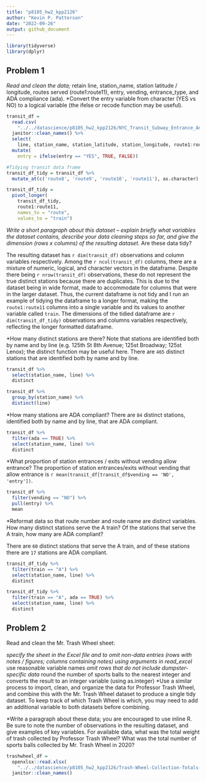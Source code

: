 ```yaml
---
title: "p8105_hw2_kpp2126"
author: "Kevin P. Patterson"
date: "2022-09-26"
output: github_document
---
```


```r
library(tidyverse)
library(dplyr)
```

## Problem 1

*Read and clean the data; 
*retain line, station_name, station latitude / longitude, routes served (route1:route11), entry, vending, entrance_type, and ADA compliance (ada). 
*Convert the entry variable from character (YES vs NO) to a logical variable (the ifelse or recode function may be useful).
```r
transit_df =
  read.csv(
    "../../datascience/p8105_hw2_kpp2126/NYC_Transit_Subway_Entrance_And_Exit_Data.csv") %>%
  janitor::clean_names() %>%
  select(
    line, station_name, station_latitude, station_longitude, route1:route11, entry, vending, entrance_type, ada) %>%
  mutate(
    entry = ifelse(entry == "YES", TRUE, FALSE))

#Tidying transit data frame
transit_df_tidy = transit_df %>%
  mutate_at(c('route8', 'route9', 'route10', 'route11'), as.character)

transit_df_tidy = 
  pivot_longer(
    transit_df_tidy,
    route1:route11,
    names_to = "route",
    values_to = "train")
```

*Write a short paragraph about this dataset – explain briefly what variables the dataset contains, describe your data cleaning steps so far, and give the dimension (rows x columns) of the resulting dataset. 
*Are these data tidy?

The resulting dataset has `r dim(transit_df)` observations and column variables respectively. Among the `r ncol(transit_df)` columns,  there are a mixture of numeric, logical, and character vectors in the dataframe. Despite there being `r nrow(transit_df)` observations, these do not represent the true distinct stations because there are duplicates. This is due to the dataset being in wide format, made to accommodate for columns that were in the larger dataset. Thus, the current dataframe is not tidy and I run an example of tidying the dataframe to a longer format, making the `route1:route11` columns into a single variable and its values to another variable called `train`. The dimensions of the tidied dataframe are `r dim(transit_df_tidy)` observations and columns variables respectively, reflecting the longer formatted dataframe.

*How many distinct stations are there? Note that stations are identified both by name and by line (e.g. 125th St 8th Avenue; 125st Broadway; 125st Lenox); the distinct function may be useful here.
There are `465` distinct stations that are identified both by name and by line.

```r
transit_df %>%
  select(station_name, line) %>%
  distinct

transit_df %>% 
  group_by(station_name) %>% 
  distinct(line)
```

*How many stations are ADA compliant?
There are `84` distinct stations, identified both by name and by line, that are ADA compliant.
```r
transit_df %>%
  filter(ada == TRUE) %>%
  select(station_name, line) %>%
  distinct
```

*What proportion of station entrances / exits without vending allow entrance?
The proportion of station entrances/exits without vending that allow entrance is `r mean(transit_df[transit_df$vending == 'NO', 'entry'])`.
```r
transit_df %>%
  filter(vending == "NO") %>%
  pull(entry) %>%
  mean
```

*Reformat data so that route number and route name are distinct variables. How many distinct stations serve the A train? Of the stations that serve the A train, how many are ADA compliant?

There are `60` distinct stations that serve the A train, and of these stations there are `17` stations are ADA compliant.
```r
transit_df_tidy %>%
  filter(train == "A") %>%
  select(station_name, line) %>%
  distinct

transit_df_tidy %>%
  filter(train == "A", ada == TRUE) %>%
  select(station_name, line) %>%
  distinct
```

## Problem 2

Read and clean the Mr. Trash Wheel sheet:

*specify the sheet in the Excel file and to omit non-data entries (rows with notes / figures; columns containing notes) using arguments in read_excel
*use reasonable variable names
*omit rows that do not include dumpster-specific data
*round the number of sports balls to the nearest integer and converts the result to an integer variable (using as.integer)
*Use a similar process to import, clean, and organize the data for Professor Trash Wheel, and combine this with the Mr. Trash Wheel dataset to produce a single tidy dataset. To keep track of which Trash Wheel is which, you may need to add an additional variable to both datasets before combining.

*Write a paragraph about these data; you are encouraged to use inline R. Be sure to note the number of observations in the resulting dataset, and give examples of key variables. For available data, what was the total weight of trash collected by Professor Trash Wheel? What was the total number of sports balls collected by Mr. Trash Wheel in 2020?

```r
trashwheel_df =
  openxlsx::read.xlsx(
    "../../datascience/p8105_hw2_kpp2126/Trash-Wheel-Collection-Totals-7-2020-2.xlsx") %>%
  janitor::clean_names()

```




